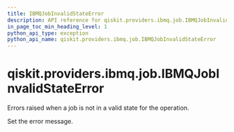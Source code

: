 ```yaml
---
title: IBMQJobInvalidStateError
description: API reference for qiskit.providers.ibmq.job.IBMQJobInvalidStateError
in_page_toc_min_heading_level: 1
python_api_type: exception
python_api_name: qiskit.providers.ibmq.job.IBMQJobInvalidStateError
---
```


# qiskit.providers.ibmq.job.IBMQJobInvalidStateError

<Class id="qiskit.providers.ibmq.job.IBMQJobInvalidStateError" name="IBMQJobInvalidStateError" isDedicatedPage={true} github="https://github.com/qiskit/qiskit-ibmq-provider/tree/stable/0.19/qiskit/providers/ibmq/job/exceptions.py" signature="IBMQJobInvalidStateError(*message)">
  Errors raised when a job is not in a valid state for the operation.

  Set the error message.
</Class>

